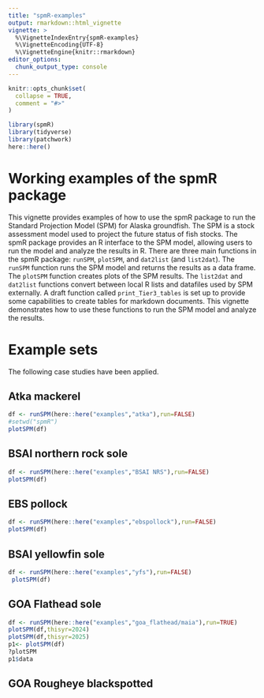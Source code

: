 ```yaml
---
title: "spmR-examples"
output: rmarkdown::html_vignette
vignette: >
  %\VignetteIndexEntry{spmR-examples}
  %\VignetteEncoding{UTF-8}
  %\VignetteEngine{knitr::rmarkdown}
editor_options: 
  chunk_output_type: console
---
```


```r
knitr::opts_chunk$set(
  collapse = TRUE,
  comment = "#>"
)
```

```r
library(spmR)
library(tidyverse)
library(patchwork)
here::here()

```
# Working examples of the spmR package

This vignette provides examples of how to use the spmR package to run the Standard Projection Model (SPM) for Alaska groundfish. The SPM is a stock assessment model used to project the future status of fish stocks. The spmR package provides an R interface to the SPM model, allowing users to run the model and analyze the results in R. There are three main functions in the spmR package: `runSPM`, `plotSPM`, and `dat2list` (and `list2dat`). The `runSPM` function runs the SPM model and returns the results as a data frame. The `plotSPM` function creates plots of the SPM results. 
The `list2dat` and `dat2list` functions convert between local R lists and datafiles used by SPM externally.
A draft function called `print_Tier3_tables` is set up to provide some capabilities to create
tables for markdown documents.
This vignette demonstrates how to use these functions to run the SPM model and analyze the results. 

# Example sets

The following case studies have been applied.

## Atka mackerel
```r
df <- runSPM(here::here("examples","atka"),run=FALSE)
#setwd("spmR")
plotSPM(df)
```


## BSAI northern rock sole
```r
df <- runSPM(here::here("examples","BSAI NRS"),run=FALSE)
plotSPM(df)
```
## EBS pollock
```r
df <- runSPM(here::here("examples","ebspollock"),run=FALSE)
plotSPM(df)

```
## BSAI yellowfin sole
```r
df <- runSPM(here::here("examples","yfs"),run=FALSE)
 plotSPM(df)

```
## GOA Flathead sole
```r

df <- runSPM(here::here("examples","goa_flathead/maia"),run=TRUE)
plotSPM(df,thisyr=2024)
plotSPM(df,thisyr=2025)
p1<- plotSPM(df)
?plotSPM
p1$data


```
## GOA Rougheye blackspotted
```r

```
